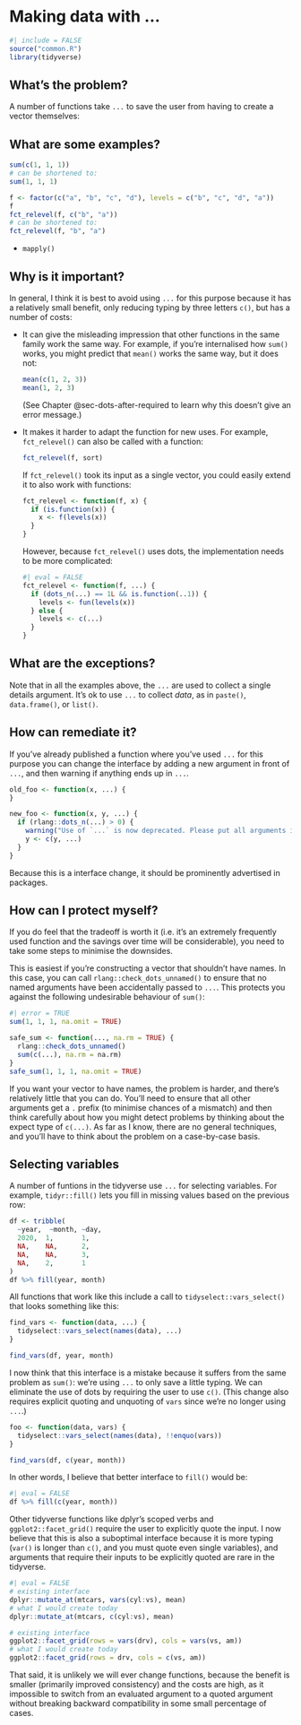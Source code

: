 # Making data with ... {#sec-dots-data}

```r
#| include = FALSE
source("common.R")
library(tidyverse)
```

## What's the problem?

A number of functions take `...` to save the user from having to create a vector themselves:

## What are some examples?

```r
sum(c(1, 1, 1))
# can be shortened to:
sum(1, 1, 1)

f <- factor(c("a", "b", "c", "d"), levels = c("b", "c", "d", "a"))
f
fct_relevel(f, c("b", "a"))
# can be shortened to:
fct_relevel(f, "b", "a")

```

-   `mapply()`

## Why is it important?

In general, I think it is best to avoid using `...` for this purpose because it has a relatively small benefit, only reducing typing by three letters `c()`, but has a number of costs:

-   It can give the misleading impression that other functions in the same family work the same way.
    For example, if you're internalised how `sum()` works, you might predict that `mean()` works the same way, but it does not:

    ```r
    mean(c(1, 2, 3))
    mean(1, 2, 3)
    ```

    (See Chapter @sec-dots-after-required to learn why this doesn't give an error message.)

-   It makes it harder to adapt the function for new uses.
    For example, `fct_relevel()` can also be called with a function:

    ```r
    fct_relevel(f, sort)
    ```

    If `fct_relevel()` took its input as a single vector, you could easily extend it to also work with functions:

    ```r
    fct_relevel <- function(f, x) {
      if (is.function(x)) {
        x <- f(levels(x))
      }
    }
    ```

    However, because `fct_relevel()` uses dots, the implementation needs to be more complicated:

    ```r
    #| eval = FALSE
    fct_relevel <- function(f, ...) {
      if (dots_n(...) == 1L && is.function(..1)) {
        levels <- fun(levels(x))
      } else {
        levels <- c(...)
      }
    }
    ```

## What are the exceptions?

Note that in all the examples above, the `...` are used to collect a single details argument.
It's ok to use `...` to collect *data*, as in `paste()`, `data.frame()`, or `list()`.

## How can remediate it?

If you've already published a function where you've used `...` for this purpose you can change the interface by adding a new argument in front of `...`, and then warning if anything ends up in `...`.

```r
old_foo <- function(x, ...) {
}

new_foo <- function(x, y, ...) {
  if (rlang::dots_n(...) > 0) {
    warning("Use of `...` is now deprecated. Please put all arguments in `y`")
    y <- c(y, ...)
  }
}
```

Because this is a interface change, it should be prominently advertised in packages.

## How can I protect myself?

If you do feel that the tradeoff is worth it (i.e. it's an extremely frequently used function and the savings over time will be considerable), you need to take some steps to minimise the downsides.

This is easiest if you're constructing a vector that shouldn't have names.
In this case, you can call `rlang::check_dots_unnamed()` to ensure that no named arguments have been accidentally passed to `...`.
This protects you against the following undesirable behaviour of `sum()`:

```r
#| error = TRUE
sum(1, 1, 1, na.omit = TRUE)

safe_sum <- function(..., na.rm = TRUE) {
  rlang::check_dots_unnamed()
  sum(c(...), na.rm = na.rm)
}
safe_sum(1, 1, 1, na.omit = TRUE)
```

If you want your vector to have names, the problem is harder, and there's relatively little that you can do.
You'll need to ensure that all other arguments get a `.` prefix (to minimise chances of a mismatch) and then think carefully about how you might detect problems by thinking about the expect type of `c(...)`.
As far as I know, there are no general techniques, and you'll have to think about the problem on a case-by-case basis.

## Selecting variables

A number of funtions in the tidyverse use `...` for selecting variables.
For example, `tidyr::fill()` lets you fill in missing values based on the previous row:

```r
df <- tribble(
  ~year,  ~month, ~day,
  2020,  1,       1,
  NA,    NA,      2,
  NA,    NA,      3,
  NA,    2,       1
)
df %>% fill(year, month)
```

All functions that work like this include a call to `tidyselect::vars_select()` that looks something like this:

```r
find_vars <- function(data, ...) {
  tidyselect::vars_select(names(data), ...)
}

find_vars(df, year, month)
```

I now think that this interface is a mistake because it suffers from the same problem as `sum()`: we're using `...` to only save a little typing.
We can eliminate the use of dots by requiring the user to use `c()`.
(This change also requires explicit quoting and unquoting of `vars` since we're no longer using `...`.)

```r
foo <- function(data, vars) {
  tidyselect::vars_select(names(data), !!enquo(vars))
}

find_vars(df, c(year, month))
```

In other words, I believe that better interface to `fill()` would be:

```r
#| eval = FALSE
df %>% fill(c(year, month))
```

Other tidyverse functions like dplyr's scoped verbs and `ggplot2::facet_grid()` require the user to explicitly quote the input.
I now believe that this is also a suboptimal interface because it is more typing (`var()` is longer than `c()`, and you must quote even single variables), and arguments that require their inputs to be explicitly quoted are rare in the tidyverse.

```r
#| eval = FALSE
# existing interface
dplyr::mutate_at(mtcars, vars(cyl:vs), mean)
# what I would create today
dplyr::mutate_at(mtcars, c(cyl:vs), mean)

# existing interface
ggplot2::facet_grid(rows = vars(drv), cols = vars(vs, am))
# what I would create today
ggplot2::facet_grid(rows = drv, cols = c(vs, am))
```

That said, it is unlikely we will ever change functions, because the benefit is smaller (primarily improved consistency) and the costs are high, as it impossible to switch from an evaluated argument to a quoted argument without breaking backward compatibility in some small percentage of cases.
